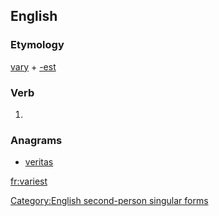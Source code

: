 ==English==

===Etymology===
[[vary]] + [[-est]]

===Verb===
{{en-verb form}}

# {{context|archaic|lang=en}} {{form of|Second-person singular simple present form|vary|lang=en}}

===Anagrams===
* [[veritas#English|veritas]]

[[Category:English second-person singular forms]]

[[fr:variest]]
